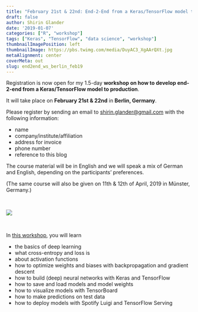 ```yaml
---
title: "February 21st & 22nd: End-2-End from a Keras/TensorFlow model to production"
draft: false
author: Shirin Glander
date: '2019-01-07'
categories: ["R", "workshop"]
tags: ["Keras", "TensorFlow", "data science", "workshop"]
thumbnailImagePosition: left
thumbnailImage: https://pbs.twimg.com/media/DuyAC3_XgAArQXt.jpg
metaAlignment: center
coverMeta: out
slug: end2end_ws_berlin_feb19
---
```


Registration is now open for my 1.5-day **workshop on how to develop end-2-end from a Keras/TensorFlow model to production**.

It will take place on **February 21st & 22nd** in **Berlin, Germany**.

Please register by sending an email to [shirin.glander@gmail.com](mailto:shirin.glander@gmail.com) with the following information:

- name
- company/institute/affiliation
- address for invoice
- phone number
- reference to this blog

The course material will be in English and we will speak a mix of German and English, depending on the participants' preferences.

(The same course will also be given on 11th & 12th of April, 2019 in Münster, Germany.)

<br>

![](https://pbs.twimg.com/media/DuyAC3_XgAArQXt.jpg)

<br>

In [this workshop](https://www.codecentric.de/schulung/end-2-end-vom-keras-tensorflow-modell-zur-produktion/), you will learn

- the basics of deep learning
- what cross-entropy and loss is
- about activation functions
- how to optimize weights and biases with backpropagation and gradient descent
- how to build (deep) neural networks with Keras and TensorFlow
- how to save and load models and model weights
- how to visualize models with TensorBoard
- how to make predictions on test data
- how to deploy models with Spotify Luigi and TensorFlow Serving

